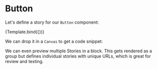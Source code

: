 
<Meta title="MDX/Button" component={Button} />


# Button

Let's define a story for our `Button` component:

<Story name="button">{Template.bind({})}</Story>

We can drop it in a `Canvas` to get a code snippet:

We can even preview multiple Stories in a block. This
gets rendered as a group but defines individual stories
with unique URLs, which is great for review and testing.
